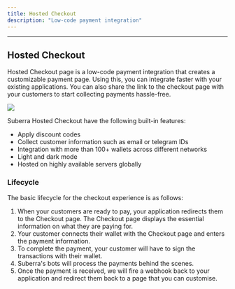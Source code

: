```yaml
---
title: Hosted Checkout
description: "Low-code payment integration"
---
```



---

## Hosted Checkout

Hosted Checkout page is a low-code payment integration that creates a customizable payment page. Using this, you can integrate faster with your existing applications. You can also share the link to the checkout page with your customers to start collecting payments hassle-free.

<div style={{ flexBasis: "300px", flexGrow: "1", textAlign: "center" }}>
  <img src={Image1} style={{ alignSelf: "center", maxWidth: "100%" }} />
</div>

Suberra Hosted Checkout have the following built-in features:
* Apply discount codes
* Collect customer information such as email or telegram IDs
* Integration with more than 100+ wallets across different networks
* Light and dark mode
* Hosted on highly available servers globally

### Lifecycle

The basic lifecycle for the checkout experience is as follows:
1. When your customers are ready to pay, your application redirects them to the Checkout page. The Checkout page displays the essential information on what they are paying for.
2. Your customer connects their wallet with the Checkout page and enters the payment information. 
3. To complete the payment, your customer will have to sign the transactions with their wallet.
4. Suberra's bots will process the payments behind the scenes. 
5. Once the payment is received, we will fire a webhook back to your application and redirect them back to a page that you can customise.